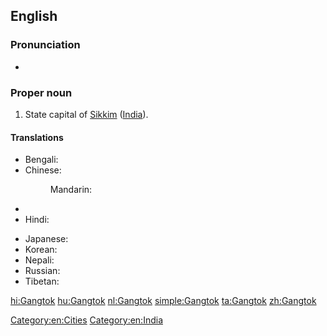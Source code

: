 ==English==
{{wikipedia}}

===Pronunciation===
* {{IPA|[ˈɡæŋ.tɒk]}}

===Proper noun===
{{en-proper noun}}

# State capital of [[Sikkim]] ([[India]]).

====Translations====
{{trans-top|capital of Sikkim}}
* Bengali: {{t-|bn|গ্যাংটক|sc=Beng|xs=Bengali}}
* Chinese:
*: Mandarin: {{t|cmn|甘托克|tr=Gāntuōkè|sc=Hani}}
* {{trreq|dz}}
* Hindi: {{t+|hi|गंगटोक|tr=gaṅgṭōk|xs=Hindi}}
{{trans-mid}}
* Japanese: {{t-|ja|ガントク|tr=Gantoku}}
* Korean: {{t-|ko|강토크|tr=Gangtokeu}}
* Nepali: {{t-|ne|गंगटोक|sc=Deva|xs=Nepali}}
* Russian: {{t-|ru|Гангток|m|tr=Gangtók}}
* Tibetan: {{t-|bo|སྒང་ཐོག|sc=Tibt|xs=Tibetan}}
{{trans-bottom}}

[[Category:en:Cities]]
[[Category:en:India]]

[[hi:Gangtok]]
[[hu:Gangtok]]
[[nl:Gangtok]]
[[simple:Gangtok]]
[[ta:Gangtok]]
[[zh:Gangtok]]